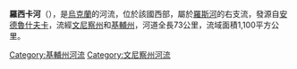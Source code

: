 '''羅西卡河'''（{{lang-uk|Роська}}），是[[烏克蘭|烏克蘭]]的河流，位於該國西部，屬於[[羅斯河|羅斯河]]的右支流，發源自[[安德魯什夫卡_(波格列比謝區)|安德魯什夫卡]]，流經[[文尼察州|文尼察州]]和[[基輔州|基輔州]]，河道全長73公里，流域面積1,100平方公里。

{{DEFAULTSORT:Роська}}
[[Category:基輔州河流|Category:基輔州河流]]
[[Category:文尼察州河流|Category:文尼察州河流]]


{{Ukraine-river-stub}}